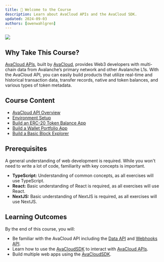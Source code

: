 ```yaml
---
title: 👋 Welcome to the Course
description: Learn about AvaCloud APIs and the AvaCloud SDK.
updated: 2024-09-03
authors: [owenwahlgren]
---
```

![](/course-banner/avacloudsdk.jpg)
## Why Take This Course?

[AvaCloud APIs](https://developers.avacloud.io/introduction), built by [AvaCloud](https://avacloud.io/), provides Web3 developers with multi-chain data from Avalanche’s primary network and other Avalanche L1s. With the AvaCloud API, you can easily build products that utilize real-time and historical transaction data, transfer records, native and token balances, and various types of token metadata.

## Course Content

- [AvaCloud API Overview](/course/avacloudsdk/02-glacier-overview/01-about-glacier)
- [Environment Setup](/course/avacloudsdk/03-environment-setup/01-avacloud-account)
- [Build an ERC-20 Token Balance App](/course/avacloudsdk/04-erc20-token-balance-app/01-overview)
- [Build a Wallet Portfolio App](/course/avacloudsdk/05-wallet-portfolio-app/01-overview)
- [Build a Basic Block Explorer](/course/avacloudsdk/06-block-explorer-app/01-overview)

## Prerequisites

A general understanding of web development is required. While you won't need to write a lot of code, familiarity with key concepts is important.

- **TypeScript:** Understanding of common concepts, as all exercises will use TypeScript.
- **React:** Basic understanding of React is required, as all exercises will use React.
- **NextJS:** Basic understanding of NextJS is required, as all exercises will use NextJS.

## Learning Outcomes

By the end of this course, you will:

- Be familiar with the AvaCloud API including the [Data API](https://developers.avacloud.io/data-api/overview) and [Webhooks API](https://developers.avacloud.io/webhooks-api/overview).
- Learn how to use the [AvaCloudSDK](https://github.com/ava-labs/avacloud-sdk-typescript) to interact with [AvaCloud APIs](https://developers.avacloud.io/introduction).
- Build multiple web apps using the [AvaCloudSDK](https://github.com/ava-labs/avacloud-sdk-typescript).


